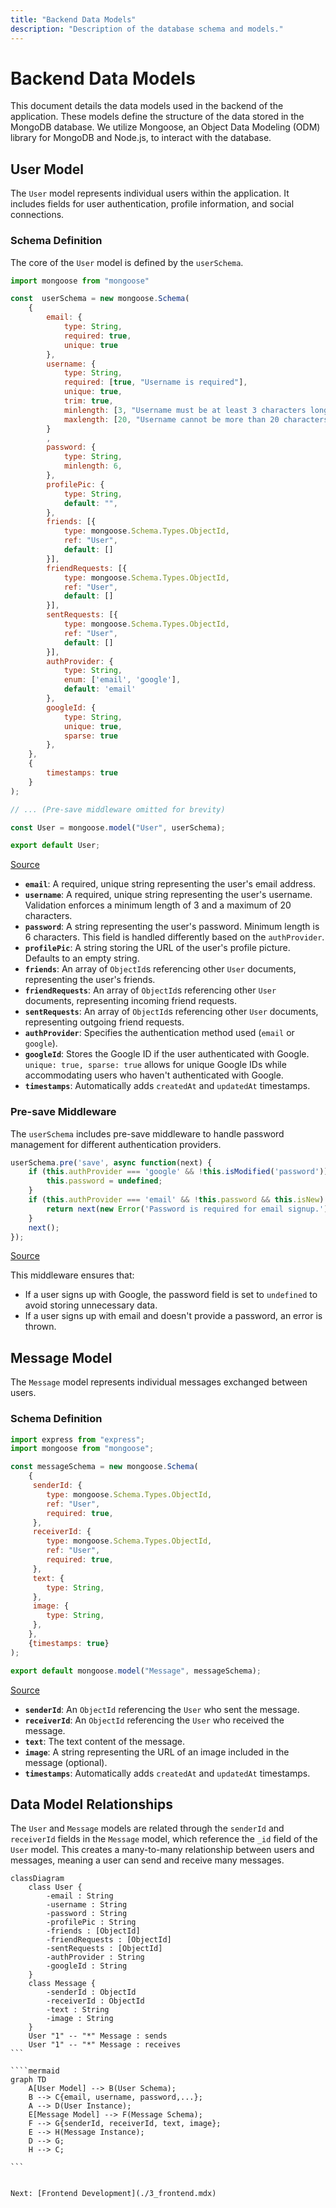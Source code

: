 ```yaml
---
title: "Backend Data Models"
description: "Description of the database schema and models."
---
```


# Backend Data Models

<TOC />

This document details the data models used in the backend of the application.  These models define the structure of the data stored in the MongoDB database.  We utilize Mongoose, an Object Data Modeling (ODM) library for MongoDB and Node.js, to interact with the database.

## User Model

The `User` model represents individual users within the application. It includes fields for user authentication, profile information, and social connections.

### Schema Definition

The core of the `User` model is defined by the `userSchema`.

```javascript
import mongoose from "mongoose"

const  userSchema = new mongoose.Schema(
    {
        email: { 
            type: String,
            required: true,
            unique: true
        },
        username: {
            type: String,
            required: [true, "Username is required"],
            unique: true,
            trim: true,
            minlength: [3, "Username must be at least 3 characters long"],
            maxlength: [20, "Username cannot be more than 20 characters long"]
        }
        ,
        password: {
            type: String,
            minlength: 6,
        },
        profilePic: {
            type: String,
            default: "",
        },
        friends: [{
            type: mongoose.Schema.Types.ObjectId,
            ref: "User",
            default: [] 
        }],
        friendRequests: [{ 
            type: mongoose.Schema.Types.ObjectId,
            ref: "User",
            default: []
        }],
        sentRequests: [{ 
            type: mongoose.Schema.Types.ObjectId,
            ref: "User",
            default: []
        }],
        authProvider: {
            type: String,
            enum: ['email', 'google'],
            default: 'email'
        },
        googleId: {
            type: String,
            unique: true,
            sparse: true
        },
    },
    { 
        timestamps: true
    } 
);

// ... (Pre-save middleware omitted for brevity)

const User = mongoose.model("User", userSchema);

export default User;
```

[Source](https://github.com/shinymack/Chat-App-MERN/blob/main/backend/src/models/user.model.js)

*   **`email`**:  A required, unique string representing the user's email address.
*   **`username`**: A required, unique string representing the user's username.  Validation enforces a minimum length of 3 and a maximum of 20 characters.
*   **`password`**: A string representing the user's password. Minimum length is 6 characters.  This field is handled differently based on the `authProvider`.
*   **`profilePic`**: A string storing the URL of the user's profile picture. Defaults to an empty string.
*   **`friends`**: An array of `ObjectId`s referencing other `User` documents, representing the user's friends.
*   **`friendRequests`**: An array of `ObjectId`s referencing other `User` documents, representing incoming friend requests.
*   **`sentRequests`**: An array of `ObjectId`s referencing other `User` documents, representing outgoing friend requests.
*   **`authProvider`**:  Specifies the authentication method used (`email` or `google`).
*   **`googleId`**:  Stores the Google ID if the user authenticated with Google.  `unique: true, sparse: true` allows for unique Google IDs while accommodating users who haven't authenticated with Google.
*   **`timestamps`**: Automatically adds `createdAt` and `updatedAt` timestamps.

### Pre-save Middleware

The `userSchema` includes pre-save middleware to handle password management for different authentication providers.

```javascript
userSchema.pre('save', async function(next) {
    if (this.authProvider === 'google' && !this.isModified('password')) {
        this.password = undefined;
    }
    if (this.authProvider === 'email' && !this.password && this.isNew) {
        return next(new Error('Password is required for email signup.'));
    }
    next();
});
```

[Source](https://github.com/shinymack/Chat-App-MERN/blob/main/backend/src/models/user.model.js)

This middleware ensures that:

*   If a user signs up with Google, the password field is set to `undefined` to avoid storing unnecessary data.
*   If a user signs up with email and doesn't provide a password, an error is thrown.


## Message Model

The `Message` model represents individual messages exchanged between users.

### Schema Definition

```javascript
import express from "express";
import mongoose from "mongoose";

const messageSchema = new mongoose.Schema(
    {
     senderId: {
        type: mongoose.Schema.Types.ObjectId,
        ref: "User",
        required: true,
     },
     receiverId: {
        type: mongoose.Schema.Types.ObjectId,
        ref: "User",
        required: true,
     },
     text: {
        type: String,
     },
     image: {
        type: String,
     },
    },
    {timestamps: true}
);

export default mongoose.model("Message", messageSchema);
```

[Source](https://github.com/shinymack/Chat-App-MERN/blob/main/backend/src/models/message.model.js)

*   **`senderId`**: An `ObjectId` referencing the `User` who sent the message.
*   **`receiverId`**: An `ObjectId` referencing the `User` who received the message.
*   **`text`**:  The text content of the message.
*   **`image`**: A string representing the URL of an image included in the message (optional).
*   **`timestamps`**: Automatically adds `createdAt` and `updatedAt` timestamps.


## Data Model Relationships

The `User` and `Message` models are related through the `senderId` and `receiverId` fields in the `Message` model, which reference the `_id` field of the `User` model. This creates a many-to-many relationship between users and messages, meaning a user can send and receive many messages.

````mermaid
classDiagram
    class User {
        -email : String
        -username : String
        -password : String
        -profilePic : String
        -friends : [ObjectId]
        -friendRequests : [ObjectId]
        -sentRequests : [ObjectId]
        -authProvider : String
        -googleId : String
    }
    class Message {
        -senderId : ObjectId
        -receiverId : ObjectId
        -text : String
        -image : String
    }
    User "1" -- "*" Message : sends
    User "1" -- "*" Message : receives
```

````mermaid
graph TD
    A[User Model] --> B(User Schema);
    B --> C{email, username, password,...};
    A --> D(User Instance);
    E[Message Model] --> F(Message Schema);
    F --> G{senderId, receiverId, text, image};
    E --> H(Message Instance);
    D --> G;
    H --> C;

```


Next: [Frontend Development](./3_frontend.mdx)